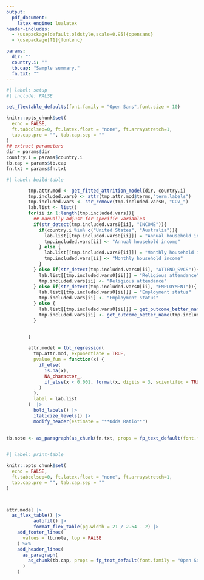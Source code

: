 ```yaml
---
output:
  pdf_document:
    latex_engine: lualatex
header-includes:
  - \usepackage[default,oldstyle,scale=0.95]{opensans}
  - \usepackage[T1]{fontenc}

params: 
  dir: ""
  country.i: ""
  tb.cap: "Sample summary."
  fn.txt: ""
---
```


\pagestyle{empty}
\setmainfont{opensans}

```r
#| label: setup
#| include: FALSE

set_flextable_defaults(font.family = "Open Sans",font.size = 10)

knitr::opts_chunk$set(
  echo = FALSE,
  ft.tabcolsep=0, ft.latex.float = "none", ft.arraystretch=1,
  tab.cap.pre = "", tab.cap.sep = ""
)
## extract parameters
dir = params$dir
country.i = params$country.i
tb.cap = params$tb.cap
fn.txt = params$fn.txt

```


```r
#| label: build-table

        tmp.attr.mod <- get_fitted_attrition_model(dir, country.i)
        tmp.included.vars0 <- attr(tmp.attr.mod$terms,"term.labels")
        tmp.included.vars <- str_remove(tmp.included.vars0, "COV_")
        lab.list <- list()
        for(ii in 1:length(tmp.included.vars)){
          ## manually adjust for specific variables
          if(str_detect(tmp.included.vars0[ii], "INCOME")){
            if(country.i %in% c("United States", "Australia")){
              lab.list[[tmp.included.vars0[ii]]] = "Annual household income"
              tmp.included.vars[ii] <- "Annual household income"
            } else {
              lab.list[[tmp.included.vars0[ii]]] = "Monthly household income"
              tmp.included.vars[ii] <- "Monthly household income"
            }
          } else if(str_detect(tmp.included.vars0[ii], "ATTEND_SVCS")){
            lab.list[[tmp.included.vars0[ii]]] = "Religious attendance"
            tmp.included.vars[ii] <- "Religious attendance"
          } else if(str_detect(tmp.included.vars0[ii], "EMPLOYMENT")){
            lab.list[[tmp.included.vars0[ii]]] = "Employment status"
            tmp.included.vars[ii] <- "Employment status"
          } else {
            lab.list[[tmp.included.vars0[ii]]] = get_outcome_better_name(tmp.included.vars[ii], include.name = FALSE)
            tmp.included.vars[ii] <- get_outcome_better_name(tmp.included.vars[ii], include.name = FALSE)
          }


        }
        
        attr.model = tbl_regression(
          tmp.attr.mod, exponentiate = TRUE,
          pvalue_fun = function(x) {
            if_else(
              is.na(x),
              NA_character_,
              if_else(x < 0.001, format(x, digits = 3, scientific = TRUE), format(round(x, 3), scientific = F))
            )
          },
          label = lab.list
        )  |>
          bold_labels() |>
          italicize_levels() |>
          modify_header(estimate = "**Odds Ratio**")
  

tb.note <- as_paragraph(as_chunk(fn.txt, props = fp_text_default(font.family = "Open Sans", font.size = 9)))
  
```


 
```r
#| label: print-table

knitr::opts_chunk$set(
  echo = FALSE,
  ft.tabcolsep=0, ft.latex.float = "none", ft.arraystretch=1,
  tab.cap.pre = "", tab.cap.sep = ""
)



attr.model |> 
  as_flex_table() |>
          autofit() |>
          format_flex_table(pg.width = 21 / 2.54 - 2) |>
    add_footer_lines(
      values = tb.note, top = FALSE
    ) %>%
    add_header_lines(
      as_paragraph(
        as_chunk(tb.cap, props = fp_text_default(font.family = "Open Sans", font.size = 11))
      )
    )


```
